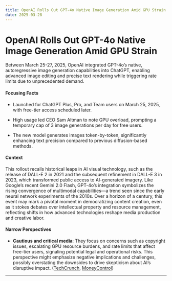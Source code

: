 ```yaml
---
title: OpenAI Rolls Out GPT-4o Native Image Generation Amid GPU Strain
date: 2025-03-28
---
```


# OpenAI Rolls Out GPT-4o Native Image Generation Amid GPU Strain

Between March 25-27, 2025, OpenAI integrated GPT-4o’s native, autoregressive image generation capabilities into ChatGPT, enabling advanced image editing and precise text rendering while triggering rate limits due to unprecedented demand.

#### Focusing Facts

- Launched for ChatGPT Plus, Pro, and Team users on March 25, 2025, with free-tier access scheduled later.

- High usage led CEO Sam Altman to note GPU overload, prompting a temporary cap of 3 image generations per day for free users.

- The new model generates images token-by-token, significantly enhancing text precision compared to previous diffusion-based methods.

#### Context

This rollout recalls historical leaps in AI visual technology, such as the release of DALL-E 2 in 2021 and the subsequent refinement in DALL-E 3 in 2023, which transformed public access to AI-generated imagery. Like Google’s recent Gemini 2.0 Flash, GPT-4o’s integration symbolizes the rising convergence of multimodal capabilities—a trend seen since the early neural network experiments of the 2010s. Over a horizon of a century, this event may mark a pivotal moment in democratizing content creation, even as it stokes debates over intellectual property and resource management, reflecting shifts in how advanced technologies reshape media production and creative labor.

#### Narrow Perspectives

- **Cautious and critical media**: They focus on concerns such as copyright issues, escalating GPU resource burdens, and rate limits that affect free-tier users, signaling potential legal and operational risks. This perspective might emphasize negative implications and challenges, possibly overstating the downsides to drive skepticism about AI’s disruptive impact. ([TechCrunch](https://techcrunch.com/2025/03/26/openais-viral-studio-ghibli-moment-highlights-ai-copyright-concerns/), [MoneyControl](https://www.moneycontrol.com/technology/openai-ceo-sam-altman-has-bad-news-for-chatgpt-s-free-ghibli-style-photos-lovers-article-12978125.html))

---
